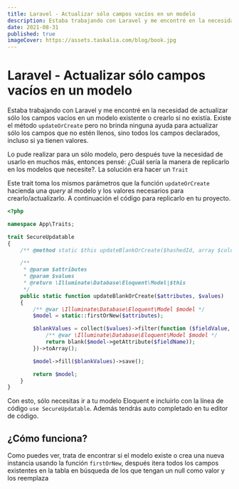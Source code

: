 ```yaml
---
title: Laravel - Actualizar sólo campos vacíos en un modelo
description: Estaba trabajando con Laravel y me encontré en la necesidad de actualizar sólo los campos vacíos en un modelo existente o crearlo si no existía. Existe el método updateOrCreate pero no brinda ninguna ayuda para actualizar sólo los campos que no estén llenos, sino todos los campos declarados, incluso si ya tienen valores.
date: 2021-08-31
published: true
imageCover: https://assets.taskalia.com/blog/book.jpg
---
```


# Laravel - Actualizar sólo campos vacíos en un modelo

Estaba trabajando con Laravel y me encontré en la necesidad de actualizar sólo los campos vacíos en un modelo existente o crearlo si no existía. Existe el método `updateOrCreate` pero no brinda ninguna ayuda para actualizar sólo los campos que no estén llenos, sino todos los campos declarados, incluso si ya tienen valores.

Lo pude realizar para un sólo modelo, pero después tuve la necesidad de usarlo en muchos más, entonces pensé: ¿Cuál sería la manera de replicarlo en los modelos que necesite?. La solución era hacer un `Trait`

Este trait toma los mismos parámetros que la función `updateOrCreate` hacienda una _query_ al modelo y los valores necesarios para crearlo/actualizarlo. A continuación el código para replicarlo en tu proyecto.

```php
<?php

namespace App\Traits;

trait SecureUpdatable
{
    /** @method static $this updateBlankOrCreate($hashedId, array $columns = []) */

    /**
     * @param $attributes
     * @param $values
     * @return \Illuminate\Database\Eloquent\Model|$this
     */
    public static function updateBlankOrCreate($attributes, $values)
    {
        /** @var \Illuminate\Database\Eloquent\Model $model */
        $model = static::firstOrNew($attributes);

        $blankValues = collect($values)->filter(function ($fieldValue, $fieldName) use ($model) {
            /** @var \Illuminate\Database\Eloquent\Model $model */
            return blank($model->getAttribute($fieldName));
        })->toArray();

        $model->fill($blankValues)->save();

        return $model;
    }
}
```

Con esto, sólo necesitas ir a tu modelo Eloquent e incluirlo con la línea de código `use SecureUpdatable`. Además tendrás auto completado en tu editor de código.

## ¿Cómo funciona?

Como puedes ver, trata de encontrar si el modelo existe o crea una nueva instancia usando la función `firstOrNew`, después itera todos los campos existentes en la tabla en búsqueda de los que tengan un null como valor y los reemplaza
